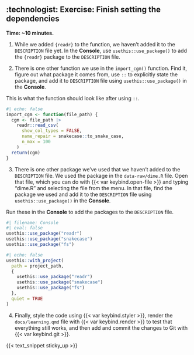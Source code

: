 <!-- 
NOTE: This is separate here in order to have a solutions section. 
Include `solutions: true` in header to show solutions.
-->
## :technologist: Exercise: Finish setting the dependencies

**Time: \~10 minutes.**

1.  While we added `{readr}` to the function, we haven't added it to the
    `DESCRIPTION` file yet. In the **Console**, use
    `usethis::use_package()` to add the `{readr}` package to the
    `DESCRIPTION` file.

2.  There is one other function we use in the `import_cgm()` function.
    Find it, figure out what package it comes from, use `::` to
    explicitly state the package, and add it to `DESCRIPTION` file using
    `usethis::use_package()` in the **Console**.

::: {.content-hidden unless-meta="solutions"}

This is what the function should look like after using `::`.

```r
#| echo: false
import_cgm <- function(file_path) {
  cgm <- file_path |>
    readr::read_csv(
      show_col_types = FALSE,
      name_repair = snakecase::to_snake_case,
      n_max = 100
    )
  return(cgm)
}
```
:::

3.  There is one other package we've used that we haven't added to the
    `DESCRIPTION` file. We used the package in the `data-raw/dime.R`
    file. Open that file, which you can do with
    {{< var keybind.open-file >}} and typing "dime.R" and selecting the
    file from the menu. In that file, find the package we used and add
    it to the `DESCRIPTION` file using `usethis::use_package()` in the
    **Console**.

::: {.content-hidden unless-meta="solutions"}
Run these in the **Console** to add the packages to the `DESCRIPTION` file.

```r
#| filename: Console
#| eval: false
usethis::use_package("readr")
usethis::use_package("snakecase")
usethis::use_package("fs")
```
:::

```r
#| echo: false
usethis::with_project(
  path = project_path,
  {
    usethis::use_package("readr")
    usethis::use_package("snakecase")
    usethis::use_package("fs")
  },
  quiet = TRUE
)
```

4.  Finally, style the code using {{< var keybind.styler >}}, render the
    `docs/learning.qmd` file with {{< var keybind.render >}} to test
    that everything still works, and then add and commit the changes to
    Git with {{< var keybind.git >}}.

{{< text_snippet sticky_up >}}

